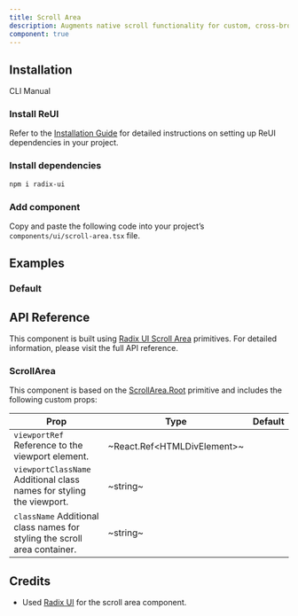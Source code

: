 ```yaml
---
title: Scroll Area
description: Augments native scroll functionality for custom, cross-browser styling.
component: true
---
```


## Installation

<Tabs defaultValue="cli">

<TabsList>
  <TabsTrigger value="cli">CLI</TabsTrigger>
  <TabsTrigger value="manual">Manual</TabsTrigger>
</TabsList>

<TabsContent value="cli">
  <CliCommands name="scroll-area" />
</TabsContent>

<TabsContent value="manual">    
<Steps>

### Install ReUI

Refer to the [Installation Guide](/docs/installation) for detailed instructions on setting up ReUI dependencies in your project.

### Install dependencies

```bash
npm i radix-ui
```

### Add component

Copy and paste the following code into your project’s `components/ui/scroll-area.tsx` file.

<ComponentPreview name="scroll-area" />

</Steps>

</TabsContent>

</Tabs>

## Examples

### Default

<ExamplePreview path="scroll-area/default" />

## API Reference

This component is built using [Radix UI Scroll Area](https://www.radix-ui.com/primitives/docs/components/scroll-area) primitives. For detailed information, please visit the full API reference.

### ScrollArea

This component is based on the [ScrollArea.Root](https://www.radix-ui.com/primitives/docs/components/scroll-area#root) primitive and includes the following custom props:

| **Prop**                                                                                             | **Type**                      | **Default** |
| ---------------------------------------------------------------------------------------------------- | ----------------------------- | ----------- |
| `viewportRef` <PopoverInfo>Reference to the viewport element.</PopoverInfo>                          | ~React.Ref\<HTMLDivElement\>~ | <Na/>       |
| `viewportClassName` <PopoverInfo>Additional class names for styling the viewport.</PopoverInfo>      | ~string~                      | <Na/>       |
| `className` <PopoverInfo>Additional class names for styling the scroll area container.</PopoverInfo> | ~string~                      | <Na/>       |

## Credits

- Used [Radix UI](https://www.radix-ui.com/primitives/docs/components/scroll-area) for the scroll area component.
